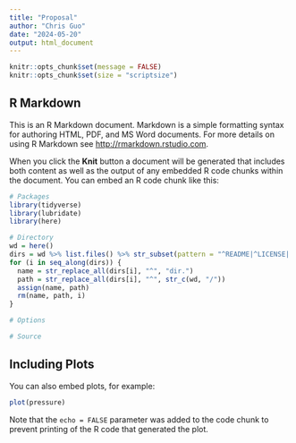 ```yaml
---
title: "Proposal"
author: "Chris Guo"
date: "2024-05-20"
output: html_document
---
```


```r
knitr::opts_chunk$set(message = FALSE)
knitr::opts_chunk$set(size = "scriptsize")
```

## R Markdown

This is an R Markdown document. Markdown is a simple formatting syntax for authoring HTML, PDF, and MS Word documents. For more details on using R Markdown see <http://rmarkdown.rstudio.com>.

When you click the **Knit** button a document will be generated that includes both content as well as the output of any embedded R code chunks within the document. You can embed an R code chunk like this:

```r
# Packages
library(tidyverse)
library(lubridate)
library(here)

# Directory
wd = here()
dirs = wd %>% list.files() %>% str_subset(pattern = "^README|^LICENSE|.md$|.Rproj$", negate = TRUE)
for (i in seq_along(dirs)) {
  name = str_replace_all(dirs[i], "^", "dir.")
  path = str_replace_all(dirs[i], "^", str_c(wd, "/"))
  assign(name, path)
  rm(name, path, i)
}

# Options

# Source

```

## Including Plots

You can also embed plots, for example:

```r
plot(pressure)
```

Note that the `echo = FALSE` parameter was added to the code chunk to prevent printing of the R code that generated the plot.
